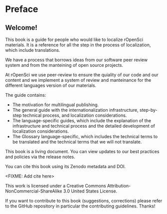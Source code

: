 # Preface {.unnumbered}

## Welcome! 

This book is a guide for people who would like to localize rOpenSci materials. It is a reference for all the step in the process of localization, which include translations. 

We have a process that borrows ideas from our software peer review system and from the manteining of open source projects.

At rOpenSci we use peer-review to ensure the quiality of our code and our content and we implement a system of review and manteinance for the different languages version of our materials.



The guide contains:

- The motivation for multilingual publishing.
- The general guide with the internationalization infrastructure, step-by-step technical process, and localization considerations.
- The language-specific guides, which include the explanation of the infrastructure and technical process and the detailed development of localization considerations.
- The Glossary language-specific, which includes the technical terms to be translated and the technical terms that we will not translate.


This book is a living document. You can view updates to our best practices and policies via the release notes.

You can cite this book using its Zenodo metadata and DOI.

<FIXME: Add cite here>

This work is licensed under a Creative Commons Attribution-NonCommercial-ShareAlike 3.0 United States License.

If you want to contribute to this book (suggestions, corrections) please refer to the GitHub repository in particular the contributing guidelines. Thanks!
